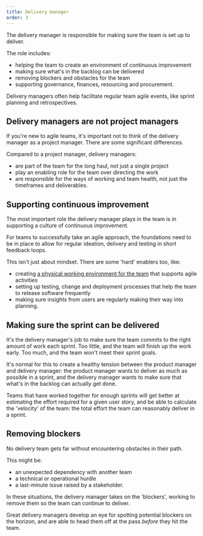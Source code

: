 ```yaml
---
title: Delivery manager
order: 3
---
```


The delivery manager is responsible for making sure the team is set up to deliver.

The role includes:

- helping the team to create an environment of continuous improvement
- making sure what's in the backlog can be delivered
- removing blockers and obstacles for the team
- supporting governance, finances, resourcing and procurement.

Delivery managers often help facilitate regular team agile events, like sprint planning and retrospectives.

## Delivery managers are not project managers

If you're new to agile teams, it's important not to think of the delivery manager as a project manager. There are some significant differences.

Compared to a project manager, delivery managers:

- are part of the team for the long haul, not just a single project
- play an enabling role for the team over directing the work
- are responsible for the ways of working and team health, not just the timeframes and deliverables.

## Supporting continuous improvement

The most important role the delivery manager plays in the team is in supporting a culture of continuous improvement.

For teams to successfully take an agile approach, the foundations need to be in place to allow for regular ideation, delivery and testing in short feedback loops.

This isn't just about mindset. There are some 'hard' enablers too, like:

- creating [a physical working environment for the team](https://www.gov.uk/service-manual/agile-delivery/create-agile-working-environment) that supports agile activities
- setting up testing, change and deployment processes that help the team to release software frequently
- making sure insights from users are regularly making their way into planning.

## Making sure the sprint can be delivered

It's the delivery manager's job to make sure the team commits to the right amount of work each sprint. Too little, and the team will finish up the work early. Too much, and the team won't meet their sprint goals.

It's normal for this to create a healthy tension between the product manager and delivery manager: the product manager wants to deliver as much as possible in a sprint, and the delivery manager wants to make sure that what's in the backlog can actually get done.

Teams that have worked together for enough sprints will get better at estimating the effort required for a given user story, and be able to calculate the 'velocity' of the team: the total effort the team can reasonably deliver in a sprint.

## Removing blockers

No delivery team gets far without encountering obstacles in their path.

This might be:

- an unexpected dependency with another team
- a technical or operational hurdle
- a last-minute issue raised by a stakeholder.

In these situations, the delivery manager takes on the 'blockers', working to remove them so the team can continue to deliver.

Great delivery managers develop an eye for spotting potential blockers on the horizon, and are able to head them off at the pass _before_ they hit the team.
